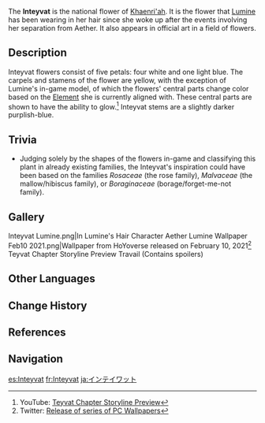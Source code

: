 {{Terminology Infobox
|image        = Inteyvat.png
|type         = Lore
}}
The '''Inteyvat''' is the national flower of [[Khaenri'ah]]. It is the flower that [[Traveler|Lumine]] has been wearing in her hair since she woke up after the events involving her separation from Aether. It also appears in official art in a field of flowers.

==Description==
{{Quote|<p>It is the national flower of Khaenri'ah: the "Inteyvat." It once bloomed all over the nation.</p><p>It would only last two weeks before wilting. But if you were to pluck one and take it out of Khaenri'ah, the petals would stop growing and turn hard.</p><p>Only when it finally returned to its home soil would the petals grow soft once more, and finally turn to dust...</p><p>So the Inteyvat is a symbol for a wanderer far from home, signifying the tenderness of the homeland.</p>|[[Dainsleif]] in [[Memories of Inteyvat]]}}
Inteyvat flowers consist of five petals: four white and one light blue. The carpels and stamens of the flower are yellow, with the exception of Lumine's in-game model, of which the flowers' central parts change color based on the [[Element]] she is currently aligned with.  These central parts are shown to have the ability to glow.<ref>YouTube: [https://youtu.be/TAlKhARUcoY Teyvat Chapter Storyline Preview]</ref> Inteyvat stems are a slightly darker purplish-blue.

==Trivia==
* Judging solely by the shapes of the flowers in-game and classifying this plant in already existing families, the Inteyvat's inspiration could have been based on the families ''Rosaceae'' (the rose family), ''Malvaceae'' (the mallow/hibiscus family), or ''Boraginaceae'' (borage/forget-me-not family).

==Gallery==
<gallery>
Inteyvat Lumine.png|In Lumine's Hair
Character Aether Lumine Wallpaper Feb10 2021.png|Wallpaper from HoYoverse released on February 10, 2021<ref name="Wallpaper Feb10 2021">Twitter: [https://twitter.com/GenshinImpact/status/1359355005577224196 Release of series of PC Wallpapers]</ref>
Teyvat Chapter Storyline Preview Travail (Contains spoilers)
</gallery>

==Other Languages==
{{Other Languages
|en      = Inteyvat
|zhs     = 因提瓦特
|zhs_rm  = Yīntíwǎtè
|zht     = 因提瓦特
|zht_rm  = Yīntíwǎtè
|ja      = インテイワット
|ja_rm   = Inteiwatto
|ko      = 인티바트
|ko_rm   = Intibateu
|es      = Inteyvat
|fr      = Inteyvat
|ru      = Интейват
|th      = Inteyvat
|vi      = Inteyvat
|de      = Inteyvat
|id      = Inteyvat
|pt      = Inteyvat
|tr      = Inteyvat
|it      = Inteyvat
}}

==Change History==
{{Change History|introduced=2.6}}

==References==
{{Reflist}}

==Navigation==
{{Lore Navbox|World}}

[[es:Inteyvat]]
[[fr:Inteyvat]]
[[ja:インテイワット]]